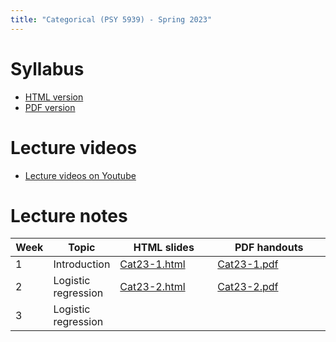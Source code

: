 ```yaml
---
title: "Categorical (PSY 5939) - Spring 2023"
---
```


# Syllabus

* [HTML version](files/Categorical syllabus Spring2023.html)
* [PDF version](files/Categorical-syllabus-Spring2023.pdf)

# Lecture videos

* [Lecture videos on Youtube](https://www.youtube.com/playlist?list=PLKrGRYggZL-GfZgkKQN8q1BsvVoA8CFW0)

# Lecture notes

Week | Topic | HTML slides | PDF handouts
-----|-------|-------------|---------------
1 | Introduction | [Cat23-1.html](files/Cat23-1.html) | [Cat23-1.pdf](files/Cat23-1.pdf)
2 | Logistic regression | [Cat23-2.html](files/Cat23-2.html) | [Cat23-2.pdf](files/Cat23-2.pdf)|
3 | Logistic regression | |
